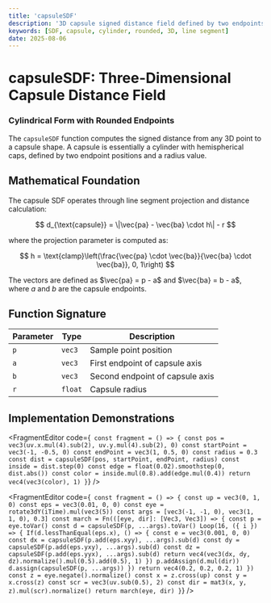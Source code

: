 ```yaml
---
title: 'capsuleSDF'
description: '3D capsule signed distance field defined by two endpoints and radius'
keywords: [SDF, capsule, cylinder, rounded, 3D, line segment]
date: 2025-08-06
---
```



# capsuleSDF: Three-Dimensional Capsule Distance Field

### Cylindrical Form with Rounded Endpoints

The `capsuleSDF` function computes the signed distance from any 3D point to a capsule shape. A capsule is essentially a cylinder with hemispherical caps, defined by two endpoint positions and a radius value.

## Mathematical Foundation

The capsule SDF operates through line segment projection and distance calculation:

$$
d_{\text{capsule}} = \|\vec{pa} - \vec{ba} \cdot h\| - r
$$

where the projection parameter is computed as:

$$
h = \text{clamp}\left(\frac{\vec{pa} \cdot \vec{ba}}{\vec{ba} \cdot \vec{ba}}, 0, 1\right)
$$

The vectors are defined as $\vec{pa} = p - a$ and $\vec{ba} = b - a$, where $a$ and $b$ are the capsule endpoints.

## Function Signature

| Parameter | Type    | Description                     |
| --------- | ------- | ------------------------------- |
| `p`       | `vec3`  | Sample point position           |
| `a`       | `vec3`  | First endpoint of capsule axis  |
| `b`       | `vec3`  | Second endpoint of capsule axis |
| `r`       | `float` | Capsule radius                  |

## Implementation Demonstrations

<FragmentEditor
        code={`
const fragment = () => {
        const pos = vec3(uv.x.mul(4).sub(2), uv.y.mul(4).sub(2), 0)
        const startPoint = vec3(-1, -0.5, 0)
        const endPoint = vec3(1, 0.5, 0)
        const radius = 0.3
        const dist = capsuleSDF(pos, startPoint, endPoint, radius)
        const inside = dist.step(0)
        const edge = float(0.02).smoothstep(0, dist.abs())
        const color = inside.mul(0.8).add(edge.mul(0.4))
        return vec4(vec3(color), 1)
}`}
/>

<FragmentEditor
        code={`
const fragment = () => {
        const up = vec3(0, 1, 0)
        const eps = vec3(0.01, 0, 0)
        const eye = rotate3dY(iTime).mul(vec3(5))
        const args = [vec3(-1, -1, 0), vec3(1, 1, 0), 0.3]
        const march = Fn(([eye, dir]: [Vec3, Vec3]) => {
                const p = eye.toVar()
                const d = capsuleSDF(p, ...args).toVar()
                Loop(16, ({ i }) => {
                        If(d.lessThanEqual(eps.x), () => {
                                const e = vec3(0.001, 0, 0)
                                const dx = capsuleSDF(p.add(eps.xyy), ...args).sub(d)
                                const dy = capsuleSDF(p.add(eps.yxy), ...args).sub(d)
                                const dz = capsuleSDF(p.add(eps.yyx), ...args).sub(d)
                                return vec4(vec3(dx, dy, dz).normalize().mul(0.5).add(0.5), 1)
                        })
                        p.addAssign(d.mul(dir))
                        d.assign(capsuleSDF(p, ...args))
                })
                return vec4(0.2, 0.2, 0.2, 1)
        })
        const z = eye.negate().normalize()
        const x = z.cross(up)
        const y = x.cross(z)
        const scr = vec3(uv.sub(0.5), 2)
        const dir = mat3(x, y, z).mul(scr).normalize()
        return march(eye, dir)
}`}
/>

